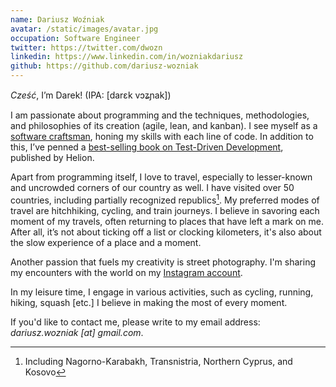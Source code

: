 ```yaml
---
name: Dariusz Woźniak
avatar: /static/images/avatar.jpg
occupation: Software Engineer
twitter: https://twitter.com/dwozn
linkedin: https://www.linkedin.com/in/wozniakdariusz
github: https://github.com/dariusz-wozniak
---
```


*Cześć*, I’m Darek! (IPA: [darɛk vɔʑɲak])

I am passionate about programming and the techniques, methodologies, and philosophies of its creation (agile, lean, and kanban). I see myself as a [software craftsman](https://en.wikipedia.org/wiki/Software_craftsmanship), honing my skills with each line of code. In addition to this, I’ve penned a [best-selling book on Test-Driven Development](https://helion.pl/ksiazki/tdd-techniki-programowania-sterowanego-testami-dariusz-wozniak,tddppr.htm), published by Helion.

Apart from programming itself, I love to travel, especially to lesser-known and uncrowded corners of our country as well. I have visited over 50 countries, including partially recognized republics[^1]. My preferred modes of travel are hitchhiking, cycling, and train journeys. I believe in savoring each moment of my travels, often returning to places that have left a mark on me. After all, it’s not about ticking off a list or clocking kilometers, it's also about the slow experience of a place and a moment.

Another passion that fuels my creativity is street photography. I'm sharing my encounters with the world on my [Instagram account](https://www.instagram.com/darek_wozn).

In my leisure time, I engage in various activities, such as cycling, running, hiking, squash [etc.] I believe in making the most of every moment.

If you'd like to contact me, please write to my email address: *dariusz.wozniak [at] gmail.com*.

[^1]: Including Nagorno-Karabakh, Transnistria, Northern Cyprus, and Kosovo
